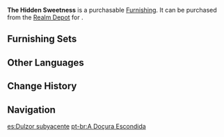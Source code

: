 {{Furnishing Infobox
|id             = 372459
|image          = Item The Hidden Sweetness.png
|category       = Landform
|subcategory    = Shrub
|quality        = 3
|adeptal_energy = 20
|load           = 50
|reduced_load   = 50
|description    = "If you remove the thick outer skins of vividly-colored plants, you can get some sweet fruit, but there is a measure of poison in such fruits, and they are as such not to be consumed in large amounts."<br />This is how the latest [[Matra]] operating manuals describe these desert shrubs.<br />No matter how strong someone's will is, it is still possible that they might let their guard down around such sweet fruit after bearing the twin torments of inclement weather and a long journey for too long. The manuals also contain detailed tutorials on how to use other desert plants to neutralize these poisons, should an inexperienced Matra err in this regard.
|source1        = [[Realm Depot]]
}}

'''The Hidden Sweetness''' is a purchasable [[Furnishing]]. It can be purchased from the [[Realm Depot]] for {{Item|Realm Currency|30|x=80}}.

==Furnishing Sets==
{{Craft Usage}}

==Other Languages==
{{Other Languages
|en      = The Hidden Sweetness
|zhs     = 「深藏甘香的蜜酿」
|zhs_rm  = "Shēncáng Gānxiāng de Mìniàng"
|zht     = 「深藏甘香的蜜釀」
|zht_rm  = "Shēncáng Gānxiāng de Mìniàng"
|zh_tl   = The Nectar Hidden Deep Within a Sweet Fragrance
|ja      = 「甘さを深くに隠す蜜醸」
|ja_rm   = "Amasa wo Fukaku ni Kakusu Mitsujou"{{Assumed}}
|ja_tl   = 
|ko      = 「숨겨진 달콤한 꿀」
|ko_rm   = "Sumgyeojin Dalkomhan Kkul"
|ko_tl   = "Hidden Sweet Honey"
|es      = Dulzor subyacente
|es_tl   = Underlying Sweetness
|fr      = Douceur cachée
|fr_tl   = Hidden Sweetness
|ru      = Скрытая сладость
|ru_tl   = The Hidden Sweetness
|th      = "ความหอมหวานที่ซ่อนเร้นในน้ำผึ้ง"
|th_rm   = 
|th_tl   = 
|vi      = Mật Ngọt Tiềm Ẩn
|vi_tl   = 
|de      = „Verborgene Süße“
|de_tl   = "Hidden Sweetness"
|id      = Rasa Manis yang Tersembunyi
|id_tl   = The Hidden Sweetness
|pt      = A Doçura Escondida
|pt_tl   = 
|tr      = Gizlenmiş Tatlılık
|tr_tl   = 
|it      = La dolcezza celata
|it_tl   = 
}}

==Change History==
{{Change History|3.1}}

==Navigation==
{{Furnishing Navbox|exterior}}

[[es:Dulzor subyacente]]
[[pt-br:A Doçura Escondida]]